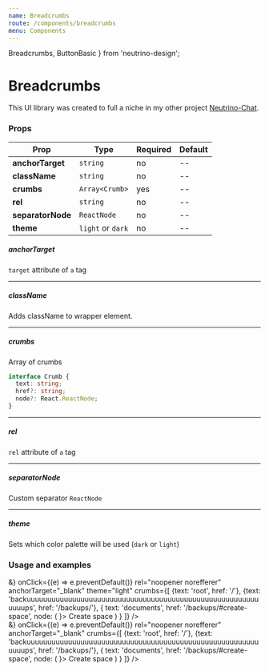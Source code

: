 ```yaml
---
name: Breadcrumbs
route: /components/breadcrumbs
menu: Components
---
```


  Breadcrumbs,
  ButtonBasic
} from 'neutrino-design';

# Breadcrumbs

This UI library was created to full a niche in my other project [Neutrino-Chat](https://github.com/maeek/).

### Props

| Prop                   | Type                                | Required  | Default          |
| ---------------------- | ----------------------------------- | --------- | ---------------- |
| **anchorTarget**       | `string`                            | no        | --               |
| **className**          | `string`                            | no        | --               |
| **crumbs**             | `Array<Crumb>`                      | yes       | --               |
| **rel**                | `string`                            | no        | --               |
| **separatorNode**      | `ReactNode`                         | no        | --               |
| **theme**              | `light` or `dark`                   | no        | --               |

##### anchorTarget
`target` attribute of `a` tag
***

##### className
Adds className to wrapper element.
***

##### crumbs
Array of crumbs

```typescript
interface Crumb {
  text: string;
  href?: string;
  node?: React.ReactNode;
}
```
***

##### rel
`rel` attribute of `a` tag
***

##### separatorNode
Custom separator `ReactNode`
***

##### theme
Sets which color palette will be used (`dark` or `light`)

### Usage and examples

<Playground>
  <div className="display-container">
    <Breadcrumbs
      separatorNode={<span>&</span>}
      onClick={(e) => e.preventDefault()}
      rel="noopener norefferer"
      anchorTarget="_blank"
      theme="light"
      crumbs={[
        {text: 'root', href: '/'},
        {text: 'backuuuuuuuuuuuuuuuuuuuuuuuuuuuuuuuuuuuuuuuuuuuuuuuuuuuuuuuuuuuups', href: '/backups/'},
        {
          text: 'documents',
          href: '/backups/#create-space',
          node: (
            <ButtonBasic className="button" icon={<AddRoundedIcon />}>
              Create space
            </ButtonBasic>
          )
        }
      ]}
    />
  </div>
  <div className="display-container">
    <Breadcrumbs
      separatorNode={<span>&</span>}
      onClick={(e) => e.preventDefault()}
      rel="noopener norefferer"
      anchorTarget="_blank"
      crumbs={[
        {text: 'root', href: '/'},
        {text: 'backuuuuuuuuuuuuuuuuuuuuuuuuuuuuuuuuuuuuuuuuuuuuuuuuuuuuuuuuuuuups', href: '/backups/'},
        {
          text: 'documents',
          href: '/backups/#create-space',
          node: (
            <ButtonBasic className="button" icon={<AddRoundedIcon />}>
              Create space
            </ButtonBasic>
          )
        }
      ]}
    />
  </div>
</Playground>
